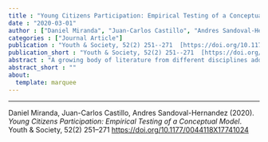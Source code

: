 ```yaml
---
title : "Young Citizens Participation: Empirical Testing of a Conceptual Model"
date : "2020-03-01"
author : ["Daniel Miranda", "Juan-Carlos Castillo", "Andres Sandoval-Hernandez"]
categories : ["Journal Article"]
publication : "Youth & Society, 52(2) 251--271  [https://doi.org/10.1177/0044118X17741024](https://doi.org/10.1177/0044118X17741024)"
publication_short : "Youth & Society, 52(2) 251--271  [https://doi.org/10.1177/0044118X17741024](https://doi.org/10.1177/0044118X17741024)"
abstract : "A growing body of literature from different disciplines addresses concepts and measurement of citizenship. The present article seeks to contribute to this field by examining the issue of youth citizenship from a comparative international perspective and proposing a simplified conceptual model that can be operationalized. This model includes a community dimension, which refers to individual’s relationship with their community associations, and a civic dimension, concerning institutional processes such as voting and/or political activism. The model was tested using multigroup confirmatory factor analysis and measurement equivalence for eighth-grade students (n = 139.875) across 38 countries that participated in the International Civic and Citizenship Study (2009). Our results find support for the proposed conceptual model and its invariance across countries, and we discuss the implications for theory and further research."
abstract_short : ""
about:
  template: marquee
---
```

---


::: {.callout-note title="How to cite this work"}

Daniel Miranda, Juan-Carlos Castillo, Andres Sandoval-Hernandez (2020). *Young Citizens Participation: Empirical Testing of a Conceptual Model*. Youth & Society, 52(2) 251--271  [https://doi.org/10.1177/0044118X17741024](https://doi.org/10.1177/0044118X17741024)

:::

